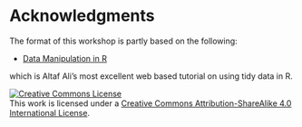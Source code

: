 # Acknowledgments

The format of this workshop is partly based on the following:

- [Data Manipulation in R](https://firecrest.io/tidydata_tutorial/index.html)

which is Altaf Ali's most excellent web based tutorial on using tidy data in R.

<a rel="license" href="http://creativecommons.org/licenses/by-sa/4.0/"><img alt="Creative Commons License" style="border-width:0" src="https://i.creativecommons.org/l/by-sa/4.0/88x31.png" /></a><br />This work is licensed under a <a rel="license" href="http://creativecommons.org/licenses/by-sa/4.0/">Creative Commons Attribution-ShareAlike 4.0 International License</a>.